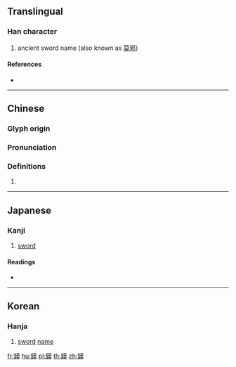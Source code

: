 {{character info/new}}
{{also|镆}}
==Translingual==

===Han character===
{{Han char|rn=167|rad=金|as=11|sn=19|four=84134|canj=CTAK|ids=⿰釒莫}}

# ancient sword name (also known as [[莫邪]])

====References====
* {{Han ref|kx=1319.150|dkj=40784|dj=1819.150|hdz=64237.150|uh=93CC|ud=37836|bh=F368|bd=62312}}

----

==Chinese==
{{zh-forms|s=镆}}

===Glyph origin===
{{Han etym}}

===Pronunciation===
{{zh-pron
|m=mò
|c=mok6
|h=pfs=
|md=
|mn=
|w=
|mc=y
|oc=y
|cat=
}}

===Definitions===
{{zh-hanzi}}

# {{rfdef|lang=zh}}

----

==Japanese==

===Kanji===
{{ja-kanji|grade=|rs=金11}}

# [[sword]]

====Readings====
* {{ja-readings|on=[[ばく]] (baku), [[まく]] (maku)|kun=|nanori=}}

----

==Korean==

===Hanja===
{{ko-hanja|hangeul=막|eumhun=|rv=mak|mr=mak|y=mak}}

# [[sword]] [[name]]

[[fr:鏌]]
[[hu:鏌]]
[[pl:鏌]]
[[th:鏌]]
[[zh:鏌]]